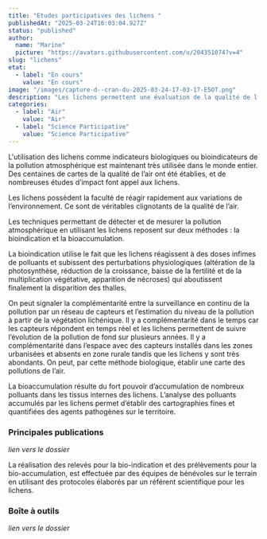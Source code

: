 ```yaml
---
title: "Etudes participatives des lichens "
publishedAt: "2025-03-24T16:03:04.927Z"
status: "published"
author:
  name: "Marine"
  picture: "https://avatars.githubusercontent.com/u/204351074?v=4"
slug: "lichens"
etat:
  - label: "En cours"
    value: "En cours"
image: "/images/capture-d--cran-du-2025-03-24-17-03-17-E5OT.png"
description: "Les lichens permettent une évaluation de la qualité de l’air – bio-indication –\t\net une caractérisation physico-chimique des polluants – bio-accumulation.\t\n\t\nLa réalisation des relevés in situ pour la bio-indication et les prélèvements \t\n\tpour la bio-accumulation sont réalisés par des bénévoles dans le cadre\n\td’un protocole établi par un référent scientifique\n"
categories:
  - label: "Air"
    value: "Air"
  - label: "Science Participative"
    value: "Science Participative"
---
```


L'utilisation des lichens comme indicateurs biologiques ou bioindicateurs de la pollution atmosphérique est maintenant très utilisée dans le monde entier. Des centaines de cartes de la qualité de l’air ont été établies, et de nombreuses études d’impact font appel aux lichens.

Les lichens possèdent la faculté de réagir rapidement aux variations de l’environnement. Ce sont de véritables clignotants de la qualité de l’air.

Les techniques permettant de détecter et de mesurer la pollution atmosphérique en utilisant les lichens reposent sur deux méthodes : la bioindication et la bioaccumulation.

La bioindication utilise le fait que les lichens réagissent à des doses infimes de polluants et subissent des perturbations physiologiques (altération de la photosynthèse, réduction de la croissance, baisse de la fertilité et de la multiplication végétative, apparition de nécroses) qui aboutissent finalement la disparition des thalles.

On peut signaler la complémentarité entre la surveillance en continu de la pollution par un réseau de capteurs et l’estimation du niveau de la pollution à partir de la végétation lichénique. Il y a complémentarité dans le temps car les capteurs répondent en temps réel et les lichens permettent de suivre l’évolution de la pollution de fond sur plusieurs années. Il y a complémentarité dans l’espace avec des capteurs installés dans les zones urbanisées et absents en zone rurale tandis que les lichens y sont très abondants. On peut, par cette méthode biologique, établir une carte des pollutions de l’air.

La bioaccumulation résulte du fort pouvoir d’accumulation de nombreux polluants dans les tissus internes des lichens. L’analyse des polluants accumulés par les lichens permet d’établir des cartographies fines et quantifiées des agents pathogènes sur le territoire.

### Principales publications

*lien vers le dossier*

La réalisation des relevés pour la bio-indication et des prélèvements pour la bio-accumulation, est effectuée par des équipes de bénévoles sur le terrain en utilisant des protocoles élaborés par un référent scientifique pour les lichens.

### Boîte à outils

*lien vers le dossier*

### 